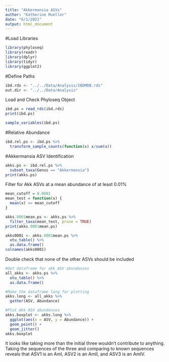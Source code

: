 ```yaml
---
title: "Akkermansia ASVs"
author: "Katherine Mueller"
date: "6/1/2021"
output: html_document
---
```


#Load Libraries
```r
library(phyloseq)
library(readr)
library(dplyr)
library(tidyr)
library(ggplot2)
```

#Define Paths
```r
ibd.rds <- "../../Data/Analysis/IBDMDB.rds"
out.dir <- "../../Data/Analysis"
```

Load and Check Phyloseq Object
```r
ibd.ps = read_rds(ibd.rds)
print(ibd.ps)
```

```r
sample_variables(ibd.ps)
```

#Relative Abundance
```r
ibd.rel.ps <- ibd.ps %>%
  transform_sample_counts(function(x) x/sum(x))
```

#Akkermansia ASV Identification
```r
akks.ps <- ibd.rel.ps %>%
  subset_taxa(Genus == "Akkermansia")
print(akks.ps)
```
Filter for Akk ASVs at a mean abundance of at least 0.01%
```r
mean_cutoff = 0.0001
mean_test = function(x) {
  mean(x) >= mean_cutoff
}

akks.0001mean.ps <- akks.ps %>%
  filter_taxa(mean_test, prune = TRUE)
print(akks.0001mean.ps)
```

```r
akks0001 <- akks.0001mean.ps %>%
  otu_table() %>%
  as.data.frame()
colnames(akks0001)
```

Double check that none of the other ASVs should be included
```r
#Get dataframe for akk ASV abundances
all_akks <- akks.ps %>%
  otu_table() %>%
  as.data.frame()

#Make the dataframe long for plotting
akks.long <- all_akks %>%
  gather(ASV, Abundance)

#Plot Akk ASV abundances
akks.boxplot <- akks.long %>%
  ggplot(aes(x = ASV, y = Abundance)) +
  geom_point() +
  geom_jitter()
akks.boxplot
```

It looks like taking more than the initial three wouldn't contribute to anything. Taking the sequences of the three and comparing to known sequences reveals that ASV1 is an AmI, ASV2 is an AmII, and ASV3 is an AmIV.